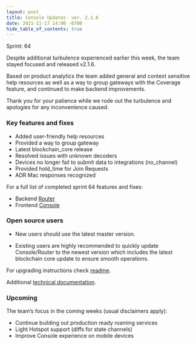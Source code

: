 ```yaml
---
layout: post
title: Console Updates- ver. 2.1.6
date: 2021-11-17 14:00 -0700
hide_table_of_contents: true
---
```


Sprint: 64

Despite additional turbulence experienced earlier this week, the team stayed focused and released
v2.1.6.

<!--truncate-->

Based on product analytics the team added general and context sensitive help resources as well as a
way to group gateways with the Coverage feature, and continued to make backend improvements.

Thank you for your patience while we rode out the turbulence and apologies for any inconvenience
caused.

### Key features and fixes

- Added user-friendly help resources
- Provided a way to group gateway
- Latest blockchain_core release
- Resolved issues with unknown decoders
- Devices no longer fail to submit data to integrations (no_channel)
- Provided hold_time for Join Requests
- ADR Mac responses recognized

For a full list of completed sprint 64 features and fixes:

- Backend [Router](https://github.com/helium/router/milestone/1?closed=1)
- Frontend [Console](https://github.com/helium/console/milestone/1?closed=1)

### Open source users

- New users should use the latest master version.

- Existing users are highly recommended to quickly update Console/Router to the newest version which
  includes the latest blockchain core update to ensure smooth operations.

For upgrading instructions check
[readme](https://github.com/helium/console#upgrading-your-open-source-consolerouter).

Additional
[technical documentation](https://docs.helium.com/use-the-network/run-console/#console-setup).

### Upcoming

The team’s focus in the coming weeks (usual disclaimers apply):

- Continue building out production ready roaming services
- Light Hotspot support (diffs for state channels)
- Improve Console experience on mobile devices
